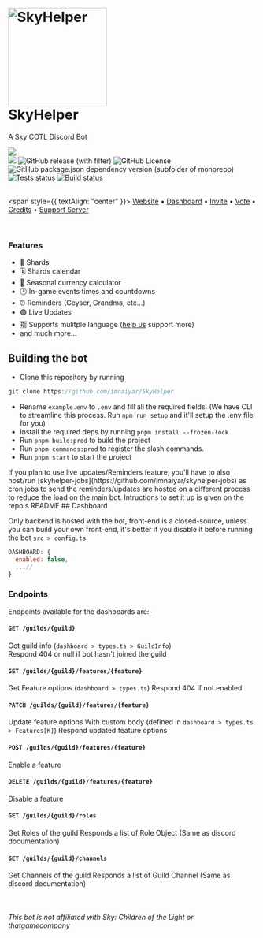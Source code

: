 
<h1 style={{ textAlign: "center" }}>
  <br />
  <a href="https://github.com/imnaiyar/SkyHelper">
    <img
      src="https://skyhelper.xyz/assets/img/boticon.png"
      height="200"
      width="200"
      alt="SkyHelper"
      style={{ display: "block", margin: "0 auto" }}
    />
  </a>
  <br />
  SkyHelper
</h1>

<p style={{ textAlign: "center" }}>A Sky COTL Discord Bot</p>
<div style={{ textAlign: "center" }}>
  <img
    src="https://img.shields.io/badge/TypeScript-007ACC?style=for-the-badge&logo=typescript&logoColor=white"
    style={{ display: "inline-block", margin: "4px" }}
  />
  <br />
  <img src="https://img.shields.io/github/stars/imnaiyar/SkyHelper" style={{ display: "inline-block", margin: "4px" }} />
  <img
    alt="GitHub release (with filter)"
    src="https://img.shields.io/github/v/release/imnaiyar/SkyHelper"
    style={{ display: "inline-block", margin: "4px" }}
  />
  <img
    alt="GitHub License"
    src="https://img.shields.io/github/license/imnaiyar/SkyHelper"
    style={{ display: "inline-block", margin: "4px" }}
  />
  <img
    alt="GitHub package.json dependency version (subfolder of monorepo)"
    src="https://img.shields.io/github/package-json/dependency-version/imnaiyar/SkyHelper/discord.js"
    style={{ display: "inline-block", margin: "4px" }}
  />
  <a href="https://github.com/imnaiyar/skyhelper/actions">
    <img
      src="https://github.com/imnaiyar/skyhelper/actions/workflows/test.yml/badge.svg"
      alt="Tests status"
      style={{ display: "inline-block", margin: "4px" }}
    />
  </a>
  <a href="https://github.com/imnaiyar/skyhelper/actions">
    <img
      src="https://github.com/imnaiyar/skyhelper/actions/workflows/check-build.yml/badge.svg"
      alt="Build status"
      style={{ display: "inline-block", margin: "4px" }}
    />
  </a>
</div>
<br />

<span style={{ textAlign: "center" }}>
  [Website](https://skyhelper.xyz) • [Dashboard](https://dash.skyhelper.xyz) • [Invite](https://skyhelper.xyz/invite) •
  [Vote](https://skyhelper.xyz/vote) • [Credits](https://docs.skyhelper.xyz/credits) • [Support
  Server](https://discord.com/invite/2rjCRKZsBb)
</span>

<br />

### Features

- 🌋 Shards
- 🗓 Shards calendar
- 🧮 Seasonal currency calculator
- 🕑 In-game events times and countdowns
- ⏰️ Reminders (Geyser, Grandma, etc...)
- 🟢 Live Updates
- 🈯️ Supports mulitple language ([help us](pages/translating) support more)
- and much more...

## Building the bot

- Clone this repository by running

```js
git clone https://github.com/imnaiyar/SkyHelper
```

- Rename `example.env` to `.env` and fill all the required fields. (We have CLI to streamline this process. Run `npm run setup` and it'll setup the .env file for you)
- Install the required deps by running `pnpm install --frozen-lock`
- Run `pnpm build:prod` to build the project
- Run `pnpm commands:prod` to register the slash commands.
- Run `pnpm start` to start the project

<Callout type="info">
  If you plan to use live updates/Reminders feature, you'll have to also host/run
  [skyhelper-jobs](https://github.com/imnaiyar/skyhelper-jobs) as cron jobs to send the reminders/updates are hosted on a
  different process to reduce the load on the main bot. Intructions to set it up is given on the repo's README
</Callout>
## Dashboard

Only backend is hosted with the bot, front-end is a closed-source, unless you can build your own front-end, it's better if you disable it before running the bot
`src > config.ts`

```js
DASHBOARD: {
  enabled: false,
  ...//
}
```

### Endpoints

Endpoints available for the dashboards are:-

#### `GET /guilds/{guild}`

Get guild info (`dashboard > types.ts > GuildInfo`)  
Respond 404 or null if bot hasn't joined the guild

#### `GET /guilds/{guild}/features/{feature}`

Get Feature options (`dashboard > types.ts`)
Respond 404 if not enabled

#### `PATCH /guilds/{guild}/features/{feature}`

Update feature options
With custom body (defined in `dashboard > types.ts > Features[K]`)
Respond updated feature options

#### `POST /guilds/{guild}/features/{feature}`

Enable a feature

#### `DELETE /guilds/{guild}/features/{feature}`

Disable a feature

#### `GET /guilds/{guild}/roles`

Get Roles of the guild
Responds a list of Role Object (Same as discord documentation)

#### `GET /guilds/{guild}/channels`

Get Channels of the guild
Responds a list of Guild Channel (Same as discord documentation)

<br />
<h6 style={{ textAlign: "center" }}>This bot is not affiliated with Sky: Children of the Light or thatgamecompany</h6>
